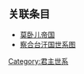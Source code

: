 {{chart/start}}
{{chart | | | | | | | | | | | | | |BA| | | | | | | | | | | |BA=<sup>(1)</sup>'''[[巴布尔]]'''<br><small>1483-<br>'''1526-1530'''}} 
{{chart | | | | | | | | | | | | | | |!| | | | | | | | | | |}} 
{{chart | | | | | | | | | | | | | |HU| | | | | | | | | | | |HU=<sup>(2)</sup>'''[[胡马雍]]'''<br><small>1508-<br>'''1530-1540'''<br>'''1555-1556'''}} 
{{chart | | | | | | | | | | | | | | |!| | | | | | | | | | |}} 
{{chart | | | | | | | | | | | | | |AK| | | | | | | | | | | |AK=<sup>(3)</sup>'''[[阿克巴]]'''<br><small>1542-<br>'''1556 – 1605'''}} 
{{chart | | | | | | | | | | | | | | |!| | | | | | | | | | |}} 
{{chart | | | | | | | | | | | | | |DS| | | | | | | | | | | |DS=<sup>(4)</sup>'''[[贾汉吉尔]]'''<br><small>1569-<br>'''1605 – 1627'''}} 
{{chart | | | | | | | | | | | | | | |!| | | | | | | | | | |}} 
{{chart | | | | | | | | | | | | | |SD| | | | | | | | | | | |SD=<sup>(5)</sup>'''[[沙贾汗]]'''<br><small>1592-<br>'''1628 -1658'''– 1666}} 
{{chart | | | | | | | | | | | | | | |!| | | | | | | | | | |}} 
{{chart | | | | | | | | | | | | | |A1| | | | | | | | | | | |A1=<sup>(6)</sup>'''[[奥朗则布]]'''<br><small>1618-<br>'''1658 – 1707'''}} 
{{chart | | | | | | | | |,|-|-|-|-|-|^|-|-|-|-|-|-|.| | | |}} 
{{chart | | | | | | | |BA| | | | | | | | | | |MA| | | |BA=<sup>(7)</sup>'''[[巴哈杜尔·沙一世]]'''<br><small>1643-<br>'''1707 – 1712'''|MA={{tsl|en|Rafi-ush-Shan|穆罕默德·金·巴克什}}<br><small>1671 – 1712}}
{{chart | |,|-|-|-|v|-|-|^|-|-|v|-|-|-|-|-|.| | | |!| | | |}} 
{{chart |DS| |AS| | | |RF| | | |KA| |MS| |DS=<sup>(8)</sup>'''[[贾汗达尔·沙]]'''<br><small>1661 –<br> '''1712-1713'''|AS=''{{tsl|en|Azim-ush-Shan|阿齊姆沙}}''<br><small>1664 – 1712|RF=''{{tsl|en|Rafi-ush-Shan|拉菲.曼沙.巴哈杜爾}}''<br><small>1671 – 1712|KA=''{{tsl|en|Jahan Shah (Mughal prince)||胡賈斯塔·阿赫塔爾·賈漢·沙}}''<br><small>1673 – 1712|MS='' {{tsl|en|Muhi-us-sunnat|穆哈尤斯·撒纳|}}''<br><small>???? -1747}} 
{{chart | |!| | | |!| | | |,|-|^|-|.| | | |!| | | |!| | | |}} 
{{chart |AL| |FR| |RD| |RA| |MN| |D3| | | | | | | | |AL=<sup>(14)</sup>'''[[阿拉姆吉爾二世]]'''<br><small>1699-<br>'''1754 – 1759'''|FR=<sup>(9)</sup>'''[[法鲁克锡亚]]'''<br><small>1685-<br>'''1713 – 1719'''|RD=<sup>(11)</sup>'''[[拉菲·乌德·杜拉特]]'''<br><small>1696 – '''1719'''|RA=<sup>(10)</sup>'''[[拉菲·乌德·达拉加特]]'''<br><small>1699 – '''1719'''|MN=<sup>(12)</sup>'''[[穆罕默德·沙]]'''<br><small>1702<br>'''1719 – 1748'''|D3='''[[沙·贾汗三世]]'''<br><small>???? -<br>'''1759-1760'''– 1772}} 
{{chart | |!| | | | | | | | | | | | | | | |!| | | | | | | |}} 
{{chart |A2| | | | | | | | | | | | | |AB| | | | | | | | | | | |A2=<sup>(15)</sup>'''[[沙·阿拉姆二世]]'''<br><small>1728-'''1759 – 1806'''|AB=<sup>(13)</sup>'''[[艾哈迈德·沙·巴哈杜尔]]'''<br><small>1725-<br>'''1748-1754'''<br> – 1775'''}} 
{{chart | |!| | | | | | | | | | | | | | | | | | | | | | | |}} 
{{chart |AK| | | | | | | | | | | | | | | | | | | | | | | | |AK=<sup>(16)</sup>'''[[阿克巴·沙二世]]'''<br><small>1760-<br>'''1806 – 1837'''}} 
{{chart | |!| | | | | | | | | | | | | | | | | | | | | | | |}} 
{{chart |B2| | | | | | | | | | | | | | | | | | | | | | | | |B2=<sup>(17)</sup>'''[[巴哈杜尔沙二世]]'''<br><small>1775-<br>'''1837-1857''' – 1862}} 
{{chart | | | | | | | | | | | | | | | | | | | | | | | | | |}}
{{chart/end}}
<noinclude>
==关联条目==
*[[莫卧儿帝国]]
*[[察合台汗国世系图]]

[[Category:蒙兀兒帝國皇帝| ]]
[[Category:君主世系]]
</noinclude>